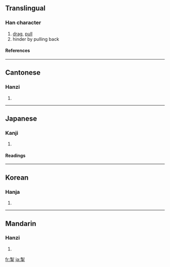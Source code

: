 ==Translingual==
===Han character===
{{Han char|rn=64|rad=手|as=08|sn=12|four=2250<sub>2</sub>|canj=竹弓手 (HNQ)}}
# [[drag]], [[pull]]
# hinder by pulling back
====References====
{{Han ref|kx=0439.010|dkj=12277|dj=0789.010|hdz=31889.040|uh=63A3|ud=25507|bh=B477|bd=46199}}
----
==Cantonese==
===Hanzi===
{{yue-hanzi|jyut=|y=chit3, jai3}}
# {{defn|Cantonese}}
----
==Japanese==
===Kanji===
{{ja-kanji|grade=|rs=手08}}
# {{defn|Japanese}} 
====Readings====
{{ja-readings|on=[[せい]] (sei), [[せつ]] (setsu)|kun=[[ひく]] (hiku)}}
----
==Korean==
===Hanja===
{{ko-hanja|hangeul=[[체]], [[철]]|eumhun=|rv=che, cheol|mr=ch'e, ch'ŏl|y=chey, chel}}
# {{defn|Korean}}
----
==Mandarin==
===Hanzi===
{{cmn-hanzi|pin=[[chè]] ([[che4]]), [[qiāng]] ([[qiang1]])|wg=ch'e<sup>4</sup>, ch'iang<sup>1</sup>}}
# {{defn|Mandarin}}

[[fr:掣]]
[[ja:掣]]